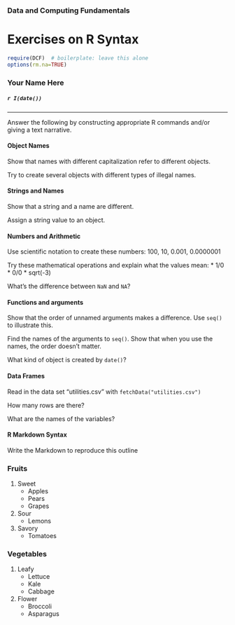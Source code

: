 ### Data and Computing Fundamentals

Exercises on R Syntax
============

```r
require(DCF)  # boilerplate: leave this alone
options(rm.na=TRUE)
```

### Your Name Here

##### `r I(date())`

------



Answer the following by constructing appropriate R commands and/or giving a text narrative.

#### Object Names

Show that names with different capitalization refer to different objects.

Try to create several objects with different types of illegal names.  

#### Strings and Names

Show that a string and a name are different.

Assign a string value to an object.

#### Numbers and Arithmetic

Use scientific notation to create these numbers: 100, 10, 0.001, 0.0000001

Try these mathematical operations and explain what the values mean:
* 1/0
* 0/0
* sqrt(-3)

What's the difference between `NaN` and `NA`?

#### Functions and arguments 

Show that the order of unnamed arguments makes a difference.  Use `seq()` to illustrate this.

Find the names of the arguments to `seq()`.  Show that when you use the names, the order doesn't matter.

What kind of object is created by `date()`?

#### Data Frames

Read in the data set "utilities.csv" with `fetchData("utilities.csv")`

How many rows are there?

What are the names of the variables?

#### R Markdown Syntax

Write the Markdown to reproduce this outline

### Fruits

1. Sweet
    * Apples
    * Pears
    * Grapes
2. Sour
    * Lemons
3. Savory
    * Tomatoes

### Vegetables

1. Leafy
    * Lettuce
    * Kale
    * Cabbage
2. Flower
    * Broccoli
    * Asparagus
    


